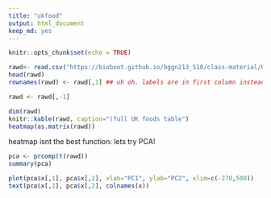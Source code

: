 ```yaml
---
title: "ukfood"
output: html_document
keep_md: yes
---
```


```r
knitr::opts_chunk$set(echo = TRUE)
```


```r
rawd<- read.csv("https://bioboot.github.io/bggn213_S18/class-material/UK_foods.csv") 
head(rawd)
rownames(rawd) <- rawd[,1] ## uh oh. labels are in first column instead of being actual labels

rawd <- rawd[,-1]

dim(rawd)
knitr::kable(rawd, caption="(full UK foods table")
heatmap(as.matrix(rawd))

```

heatmap isnt the best function: 
lets try PCA!
```r
pca <- prcomp(t(rawd))
summary(pca)

plot(pca$x[,1], pca$x[,2], xlab="PC1", ylab="PC2", xlim=c(-270,500))
text(pca$x[,1], pca$x[,2], colnames(x))
```


